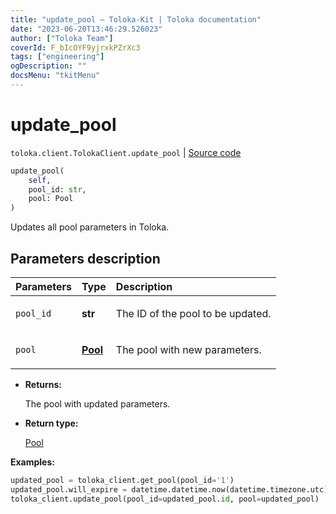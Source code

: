 ```yaml
---
title: "update_pool — Toloka-Kit | Toloka documentation"
date: "2023-06-20T13:46:29.526023"
author: ["Toloka Team"]
coverId: F_bIcOYF9yjrxkPZrXc3
tags: ["engineering"]
ogDescription: ""
docsMenu: "tkitMenu"
---
```


# update_pool

`toloka.client.TolokaClient.update_pool` | [Source code](https://github.com/Toloka/toloka-kit/blob/v1.2.0/src/client/__init__.py#L1778)

```python
update_pool(
    self,
    pool_id: str,
    pool: Pool
)
```

Updates all pool parameters in Toloka.

## Parameters description

| Parameters | Type | Description |
| :----------| :----| :-----------|
`pool_id`|**str**|<p>The ID of the pool to be updated.</p>
`pool`|**[Pool](/docs/toloka-kit/reference/toloka.client.pool.Pool)**|<p>The pool with new parameters.</p>

* **Returns:**

  The pool with updated parameters.

* **Return type:**

  [Pool](/docs/toloka-kit/reference/toloka.client.pool.Pool)

**Examples:**

```python
updated_pool = toloka_client.get_pool(pool_id='1')
updated_pool.will_expire = datetime.datetime.now(datetime.timezone.utc) + datetime.timedelta(days=30)
toloka_client.update_pool(pool_id=updated_pool.id, pool=updated_pool)
```